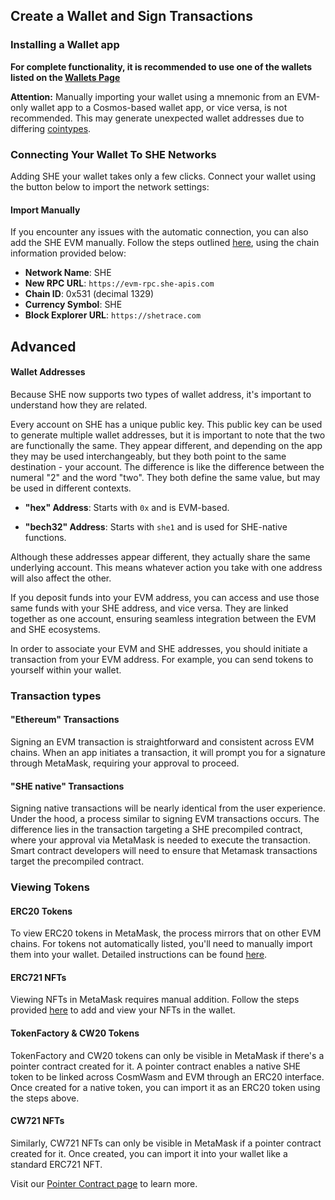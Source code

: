 
## Create a Wallet and Sign Transactions

### Installing a Wallet app

**For complete functionality, it is recommended to use one of the wallets listed
on the [Wallets Page](providers/wallets/wallets)**

<Callout type="warning">**Attention:** Manually importing your wallet using a mnemonic from an EVM-only wallet app to a Cosmos-based wallet app, or vice versa, is not recommended. This may generate unexpected wallet addresses due to differing [cointypes](https://en.bitcoin.it/wiki/BIP_0044#Coin_type).</Callout>

### Connecting Your Wallet To SHE Networks

Adding SHE your wallet takes only a few clicks. Connect your wallet
using the button below to import the network settings:

<EvmWalletConnect />

#### Import Manually

If you encounter any issues with the automatic connection, you can also add the
SHE EVM manually. Follow the steps outlined
[here](https://support.metamask.io/hc/en-us/articles/360043227612-How-to-add-a-custom-network-RPC#h_01G63GGJ83DGDRCS2ZWXM37CV5),
using the chain information provided below:

- **Network Name**: SHE
- **New RPC URL**: `https://evm-rpc.she-apis.com`
- **Chain ID**: 0x531 (decimal 1329)
- **Currency Symbol**: SHE
- **Block Explorer URL**: `https://shetrace.com`

## Advanced

#### Wallet Addresses

Because SHE now supports two types of wallet address, it's important to
understand how they are related.

Every account on SHE has a unique public key. This public key can be used to
generate multiple wallet addresses, but it is important to note that the two are
functionally the same. They appear different, and depending on the app they may
be used interchangeably, but they both point to the same destination - your
account. The difference is like the difference between the numeral "2" and the
word "two". They both define the same value, but may be used in different
contexts.

- **"hex" Address**: Starts with `0x` and is EVM-based.

- **"bech32" Address**: Starts with `she1` and is used for SHE-native functions.

<ImageWithCaption img={addressTranslationImage} alt="Address derivation" />

Although these addresses appear different, they actually share the same
underlying account. This means whatever action you take with one address will
also affect the other.

If you deposit funds into your EVM address, you can access and use those same
funds with your SHE address, and vice versa. They are linked together as one
account, ensuring seamless integration between the EVM and SHE ecosystems.

In order to associate your EVM and SHE addresses, you should initiate a
transaction from your EVM address. For example, you can send tokens to yourself
within your wallet.

### Transaction types

#### "Ethereum" Transactions

Signing an EVM transaction is straightforward and consistent across EVM chains.
When an app initiates a transaction, it will prompt you for a signature through
MetaMask, requiring your approval to proceed.

#### "SHE native" Transactions

Signing native transactions will be nearly identical from the user experience.
Under the hood, a process similar to signing EVM transactions occurs. The
difference lies in the transaction targeting a SHE precompiled contract, where
your approval via MetaMask is needed to execute the transaction. Smart contract
developers will need to ensure that Metamask transactions target the precompiled
contract.

<div className="my-4 flex flex-col items-center sm:flex-row justify-center gap-8 w-full">
  <ImageWithCaption img={evmSigningImage} alt="Example of signing an EVM transaction" caption="Example of EVM transaction signing" className="max-w-xs mx-auto" />
  <ImageWithCaption img={cosmSigningImage} alt="Example of signing a CosmWasm transaction" caption="Example of CosmWasm transaction signing" className="max-w-xs mx-auto" />
</div>

### Viewing Tokens

#### ERC20 Tokens

To view ERC20 tokens in MetaMask, the process mirrors that on other EVM chains.
For tokens not automatically listed, you'll need to manually import them into
your wallet. Detailed instructions can be found
[here](https://support.metamask.io/hc/en-us/articles/360015489031-How-to-display-tokens-in-MetaMask#h_01FWH492CHY60HWPC28RW0872H).

#### ERC721 NFTs

Viewing NFTs in MetaMask requires manual addition. Follow the steps provided
[here](https://support.metamask.io/hc/en-us/articles/360058238591-NFT-tokens-in-your-MetaMask-wallet)
to add and view your NFTs in the wallet.

#### TokenFactory & CW20 Tokens

TokenFactory and CW20 tokens can only be visible in MetaMask if there's a
pointer contract created for it. A pointer contract enables a native SHE token
to be linked across CosmWasm and EVM through an ERC20 interface. Once created
for a native token, you can import it as an ERC20 token using the steps above.

#### CW721 NFTs

Similarly, CW721 NFTs can only be visible in MetaMask if a pointer contract
created for it. Once created, you can import it into your wallet like a standard
ERC721 NFT.

<Callout type="info">Visit our [Pointer Contract page](build/pointers/pointer-contracts) to learn more.</Callout>
